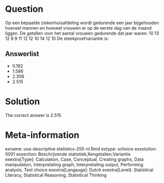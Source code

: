 Question
========

Op een bepaalde ziekenhuisafdeling wordt gedurende een jaar bijgehouden hoeveel mannen en hoeveel vrouwen er op de eerste dag van de maand liggen.
De getallen voor het aantal vrouwen gedurende dat jaar waren:
10 13 12 9 9 11 12 12 10 14 12 10
De steekproefvariantie is: 

Answerlist
----------
* 0.192
* 1.586
* 2.306
* 2.515

Solution
========

The correct answer is  2.515 

Meta-information
================
exname: uva-descriptive statistics-255-nl.Rmd 
extype: schoice 
exsolution: 0001 
exsection: Beschrijvende statistiek,Kengetallen,Variantie 
exextra[Type]: Calculation, Case, Conceptual, Creating graphs, Data manipulation, Interpretating graph, Interpretating output, Performing analysis, Test choice 
exextra[Langauge]: Dutch 
exextra[Level]: Statistical Literacy, Statistical Reasoning, Statistical Thinking 
